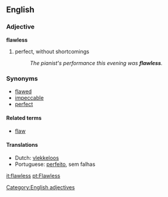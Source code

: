 ==English==
===Adjective===
'''flawless'''

#perfect, without shortcomings
#:''The pianist's performance this evening was '''flawless'''.''

===Synonyms===
* [[flawed]]
* [[impeccable]]
* [[perfect]]

====Related terms====
* [[flaw]]

====Translations====
* Dutch: [[vlekkeloos]]
* Portuguese: [[perfeito]], sem falhas

[[Category:English adjectives]]
[[it:flawless]]
[[pt:Flawless]]